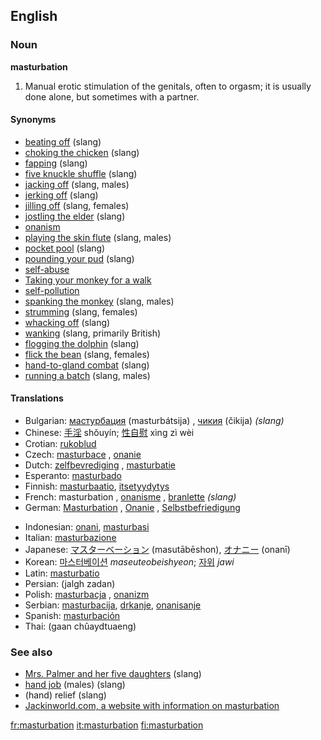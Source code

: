 ==English==

===Noun===
'''masturbation'''
{{wikipedia}}

#Manual erotic stimulation of the genitals, often to orgasm; it is usually done alone, but sometimes with a partner.

====Synonyms====
*[[beating off]] (slang)
*[[choking the chicken]] (slang)
*[[fapping]] (slang)
*[[five knuckle shuffle]] (slang)
*[[jacking off]] (slang, males)
*[[jerking off]] (slang)
*[[jilling off]] (slang, females)
*[[jostling the elder]] (slang)
*[[onanism]]
*[[playing the skin flute]] (slang, males)
*[[pocket pool]] (slang)
*[[pounding your pud]] (slang)
*[[self-abuse]]
*[[Taking your monkey for a walk]]
*[[self-pollution]]
*[[spanking the monkey]] (slang, males)
*[[strumming]] (slang, females)
*[[whacking off]] (slang)
*[[wanking]] (slang, primarily British)
*[[flogging the dolphin]] (slang)
*[[flick the bean]] (slang, females)
*[[hand-to-gland combat]] (slang)
*[[running a batch]] (slang, males)

====Translations====
{{top}}
*Bulgarian: [[мастурбация]] (masturbátsija) {{f}}, [[чикия]] (čikija) {{f}} ''(slang)''
*Chinese: [[手淫]] shǒuyín; [[性自慰]] xìng zì wèi
*Crotian: [[rukoblud]] {{f}}
*Czech: [[masturbace]] {{f}}, [[onanie]] {{f}} 
*Dutch: [[zelfbevrediging]] {{f}}, [[masturbatie]] {{f}}
*Esperanto: [[masturbado]]
*Finnish: [[masturbaatio]], [[itsetyydytys]]
*French: masturbation {{f}}, [[onanisme]] {{m}}, [[branlette]] {{f}} ''(slang)''
*German: [[Masturbation]] {{f}}, [[Onanie]] {{f}}, [[Selbstbefriedigung]] {{f}}
{{mid}}
*Indonesian: [[onani]], [[masturbasi]]
*Italian: [[masturbazione]] {{f}}
*Japanese: [[マスターベーション]] (masutābēshon), [[オナニー]] (onanī)
*Korean: [[마스터베이션]] ''maseuteobeishyeon''; [[자위]] ''jawi''
*Latin: [[masturbatio]] {{f}}
*Persian: {{FAchar|[[جلق زدن]]}} (jalgh zadan)
*Polish: [[masturbacja]] {{f}}, [[onanizm]] {{m}}
*Serbian: [[masturbacija]], [[drkanje]], [[onanisanje]] {{f}}
*Spanish: [[masturbación]] {{f}}
*Thai: {{THchar|[[การช่วยตัวเอง]]}} (gaan chûaydtuaeng)
{{bottom}}

===See also===
* [[Mrs. Palmer and her five daughters]] (slang)
* [[hand job]] (males) (slang)
* (hand) relief (slang)
* [http://www.jackinworld.com/ Jackinworld.com, a website with information on masturbation]

[[fr:masturbation]]
[[it:masturbation]]
[[fi:masturbation]]